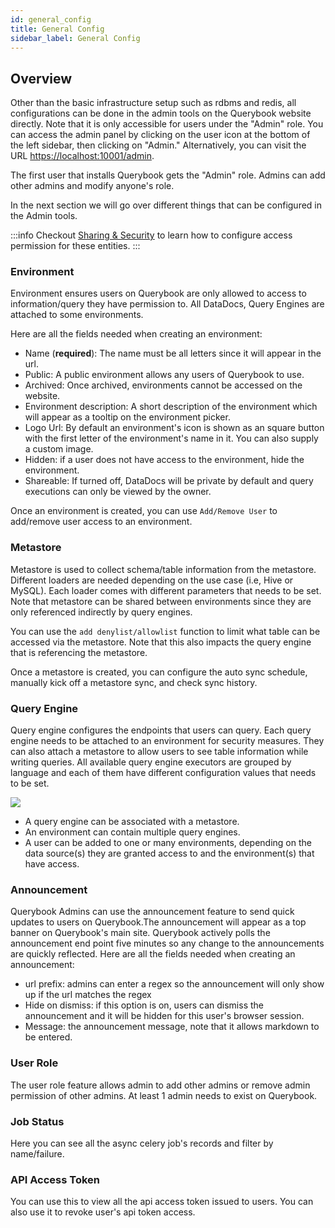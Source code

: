 ```yaml
---
id: general_config
title: General Config
sidebar_label: General Config
---
```


## Overview

Other than the basic infrastructure setup such as rdbms and redis, all configurations can be done in the admin tools on the Querybook website directly. Note that it is only accessible for users under the "Admin" role. You can access the admin panel by clicking on the user icon at the bottom of the left sidebar, then clicking on "Admin." Alternatively, you can visit the URL [https://localhost:10001/admin](https://localhost:10001/admin).

The first user that installs Querybook gets the "Admin" role. Admins can add other admins and modify anyone's role.

In the next section we will go over different things that can be configured in the Admin tools.

:::info
Checkout [Sharing & Security](../overview/sharing_and_security.mdx) to learn how to configure access permission for these entities.
:::

### Environment

Environment ensures users on Querybook are only allowed to access to information/query they have permission to. All DataDocs, Query Engines are attached to some environments.

Here are all the fields needed when creating an environment:

-   Name (**required**): The name must be all letters since it will appear in the url.
-   Public: A public environment allows any users of Querybook to use.
-   Archived: Once archived, environments cannot be accessed on the website.
-   Environment description: A short description of the environment which will appear as a tooltip on the environment picker.
-   Logo Url: By default an environment's icon is shown as an square button with the first letter of the environment's name in it. You can also supply a custom image.
-   Hidden: if a user does not have access to the environment, hide the environment.
-   Shareable: If turned off, DataDocs will be private by default and query executions can only be viewed by the owner.

Once an environment is created, you can use `Add/Remove User` to add/remove user access to an environment.

### Metastore

Metastore is used to collect schema/table information from the metastore. Different loaders are needed depending on the use case (i.e, Hive or MySQL). Each loader comes with different parameters that needs to be set. Note that metastore can be shared between environments since they are only referenced indirectly by query engines.

You can use the `add denylist/allowlist` function to limit what table can be accessed via the metastore. Note that this also impacts the query engine that is referencing the metastore.

Once a metastore is created, you can configure the auto sync schedule, manually kick off a metastore sync, and check sync history.

### Query Engine

Query engine configures the endpoints that users can query. Each query engine needs to be attached to an environment for security measures. They can also attach a metastore to allow users to see table information while writing queries. All available query engine executors are grouped by language and each of them have different configuration values that needs to be set.

![](/img/documentation/Querybook_concepts.png)

-   A query engine can be associated with a metastore.
-   An environment can contain multiple query engines.
-   A user can be added to one or many environments, depending on the data source(s) they are granted access to and the environment(s) that have access.

### Announcement

Querybook Admins can use the announcement feature to send quick updates to users on Querybook.The announcement will appear as a top banner on Querybook's main site. Querybook actively polls the announcement end point five minutes so any change to the announcements are quickly reflected.
Here are all the fields needed when creating an announcement:

-   url prefix: admins can enter a regex so the announcement will only show up if the url matches the regex
-   Hide on dismiss: if this option is on, users can dismiss the announcement and it will be hidden for this user's browser session.
-   Message: the announcement message, note that it allows markdown to be entered.

### User Role

The user role feature allows admin to add other admins or remove admin permission of other admins. At least 1 admin needs to exist on Querybook.

### Job Status

Here you can see all the async celery job's records and filter by name/failure.

### API Access Token

You can use this to view all the api access token issued to users. You can also use it to revoke user's api token access.
